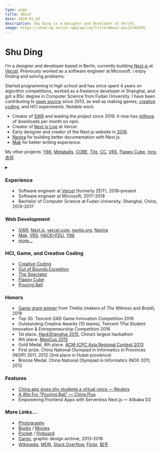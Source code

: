 ```yaml
---
type: page
title: About
date: 2020-01-01
description: Shu Ding is a designer and developer at Vercel.
image: https://shud-og.vercel.app/api/og?title=About.&s=12345df6
---
```



<Head>
  <title>Shu Ding</title>
</Head>

# Shu Ding

I’m a designer and developer based in Berlin, currently building [Next.js](https://nextjs.org) at [Vercel](https://vercel.com). Previously worked as a software engineer at Microsoft. I enjoy finding and solving problems.

Started programming in high school and has since spent 4 years on algorithm competitions, worked as a freelance developer in Shanghai, and got a BSc degree in Computer Science from Fudan University. I have been contributing to [open source](https://github.com/shuding) since 2013, as well as making games, [creative coding](/art), and HCI experiments. Notable work:

- Creator of [SWR](https://swr.vercel.app) and leading the project since 2019. It now has [millions](https://npm-stat.com/charts.html?package=swr&from=2019-01-01) of downloads per month on npm.
- Creator of [Next.js Live](https://vercel.com/live) at Vercel.
- Early designer and creator of the Next.js website in [2018](https://web.archive.org/web/20181227215910/https://nextjs.org).
- [Nextra](https://github.com/shuding/nextra) for building better documentation with Next.js.
- [Mak](https://inns.studio/mak) for better writing experience.

My other projects: [Y86](https://y86.js.org), [Metaballs](https://metaballs.vercel.app), [COBE](https://cobe.vercel.app), [Tilg](https://github.com/shuding/tilg), [CC](https://cc.shud.in), [VRS](https://v-r-s.vercel.app/edit/?id=1), [Flappy Cube](https://github.com/shuding/flappy-cube), [Inns](https://inns.studio), [赤徑](https://twitter.com/crimsonpathway).

<details style={{ display:'none' }}><summary children="Resume"/>

<style jsx>{`
  summary:not(:focus-visible):focus {
    outline: none;
  }
`}</style>

### Experience

- Software engineer at [Vercel](https://vercel.com) (formerly ZEIT), 2018–present
- Software engineer at Microsoft, 2017–2018
- Bachelor of Computer Science at Fudan University. Shanghai, China, 2013–2017

### Web Development

- [SWR](https://github.com/vercel/swr), [Next.js](https://github.com/vercel/next.js), [vercel.com](https://vercel.com), [nextjs.org](https://next-site-ivyycdnshp.now.sh/), [Nextra](https://nextra.vercel.app)
- [Mak](https://inns.studio/mak), [VRS](https://v-r-s.now.sh/edit/?id=1), [HACK×FDU](http://fdu2016.hackx.org), [Y86](https://y86.js.org)
- [more...](https://github.com/shuding)

### HCI, Game, and Creative Coding

- [Creative Coding](https://works.shud.in/creative-coding)
- [Out of Bounds Exception](https://twitter.com/cyatheatree/status/988836359518351360)
- [The Spectator](http://cyatheatree.com/projects/the-spectator.html)
- [Flappy Cube](https://github.com/shuding/flappy-cube)
- [Pouring Ball](http://cyatheatree.com/projects/pouring-ball.html)

### Honors

- [Game grant winner](http://the-witness.net/news/2018/06/congratulations-to-the-grant-recipients/) from Thekla (makers of *The Witness* and *Braid*), 2018
- Top 30. Tencent GAD Game Innovation Competition 2016
- Outstanding Creative Awards (10 teams), Tencent TPai Student Innovation & Entrepreneurship Competition 2016
- 1st place. [HackShanghai 2015](http://2015.hackshanghai.com/), China’s largest hackathon
- 6th place. [MegCup 2015](https://2015.megcup.com/)
- Gold Medal, 8th place. [ACM-ICPC Asia Regional Contest 2013](https://icpc.baylor.edu/regionals/finder/chengdu-2013/standings)
- First prize. China National Olympiad in Informatics in Provinces (NOIP) 2011, 2012 (2nd place in Hubei provience)
- Bronze Medal. China National Olympiad in Informatics (NOI) 2011, 2012

### Features

- [China app gives shy students a virtual voice — Reuters](https://www.reuters.com/video/2015/12/04/china-app-gives-shy-students-a-virtual-v?videoId=366561295)
- [A Win For "Pouring Ball" — China Plus](http://english.cri.cn/7146/2015/12/01/3481s906479.htm)
- Empowering Frontend Apps with Serverless Next.js — Alibaba D2

### More Links...

- [Photography](https://works.shud.in)
- [Books](https://book.douban.com/people/ParabolaWorld/collect?start=0&sort=time&rating=all&filter=all&mode=list) / [Movies](https://movie.douban.com/people/ParabolaWorld/collect?sort=time&start=0&filter=all&mode=list&tags_sort=count)
- [Pocket](https://getpocket.com/@parabola_ds) / [Pinboard](https://pinboard.in/u:parabola)
- [Cargo](https://cargocollective.com/quietshu), graphic design archive, 2013-2016
- [Wikipedia](https://zh.wikipedia.org/w/index.php?title=Special:%E7%94%A8%E6%88%B7%E8%B4%A1%E7%8C%AE&offset=&limit=500&contribs=user&target=Iamds&namespace=2&nsInvert=1&tagfilter=&start=&end=), [MDN](https://developer.mozilla.org/en-US/profiles/shuding), [Stack Overflow](https://stackoverflow.com/users/2424786/shu-ding), [Flickr](https://www.flickr.com/photos/shuding/), [知乎](https://www.zhihu.com/people/shuding)

</details>

